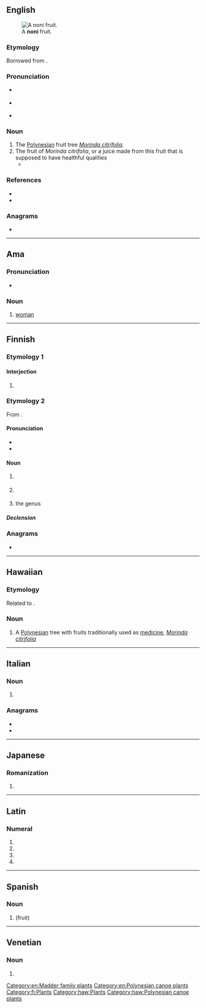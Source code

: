 {{also|nőni}}
==English==
[[File:Morinda_citrifolia_Fruit.jpg|thumb|A '''noni''' fruit.]]

===Etymology===
Borrowed from {{bor|en|haw|noni}}.

===Pronunciation===
* {{a|GA}} {{IPA|en|/ˈnoʊni/}}
* {{a|RP}} {{IPA|en|/ˈnəʊni/}}
* {{rhymes|en|əʊni}}

===Noun===
{{en-noun|~}}

# The [[Polynesia]]n fruit tree ''[[Morinda citrifolia]]''.
# The fruit of ''Morinda citrifolia'', or a juice made from this fruit that is supposed to have healthful qualities
#* {{quote-journal|en|date=August 20, 2009|author=The You Docs|title=Are antioxidants worth the cash?|work=Toronto Star|url=http://www.thestar.com/living/article/682895
|passage=I'm wondering if the claims you hear about the so-called miracle antioxidants – including goji, açai and '''noni''' – are true.}}

===References===
* {{pedia|Morinda citrifolia|i=1}}
* {{specieslite|Morinda citrifolia|i=1}}

===Anagrams===
* {{anagrams|en|a=inno|in on}}

[[Category:en:Madder family plants]]
[[Category:en:Polynesian canoe plants]]

----

==Ama==

===Pronunciation===
* {{IPA|amm|/nɒni/}}

===Noun===
{{head|amm|noun}}

# [[woman]]

----

==Finnish==

===Etymology 1===

====Interjection====
{{fi-int}}

# {{lb|fi|colloquial}} {{alt form|fi|no niin}}

===Etymology 2===
From {{der|fi|haw|noni}}.

====Pronunciation====
* {{fi-IPA}}
* {{fi-hyphenation}}

====Noun====
{{fi-noun}}

# {{l|en|noni}} {{gloss|''{{l|mul|Morinda citrifolia}}''}}
# {{l|en|noni}} {{gloss|plant of the genus ''{{l|mul|Morinda}}''}}
# {{lb|fi|in plural}} the genus ''{{l|mul|Morinda}}''

=====Declension=====
{{fi-decl-paperi|non|a}}

===Anagrams===
* {{anagrams|fi|a=inno|Onni|noin|onni}}

[[Category:fi:Plants]]

----

==Hawaiian==

===Etymology===
Related to {{cog|sm|nonu}}.

===Noun===
{{head|haw|noun}}

# A [[Polynesian]] tree with fruits traditionally used as [[medicine]], ''[[Morinda citrifolia]]''

[[Category:haw:Plants]]
[[Category:haw:Polynesian canoe plants]]

----

==Italian==

===Noun===
{{head|it|noun plural form|g=m}}

# {{plural of|it|nono}}

===Anagrams===
* {{l|it|inno}}
* {{l|it|nino}}

----

==Japanese==

===Romanization===
{{ja-romaji}}

# {{ja-romanization of|のに}}

----

==Latin==

===Numeral===
{{la-num-form|nōnī}}

# {{inflection of|la|nōnus||nom|m|p}}
# {{inflection of|la|nōnus||gen|m|s}}
# {{inflection of|la|nōnus||gen|n|s}}
# {{inflection of|la|nōnus||voc|m|p}}

----

==Spanish==

===Noun===
{{es-noun|f}}

# {{l|en|noni}} (fruit)

----

==Venetian==

===Noun===
{{head|vec|noun plural form}}

# {{plural of|vec|nono}}
